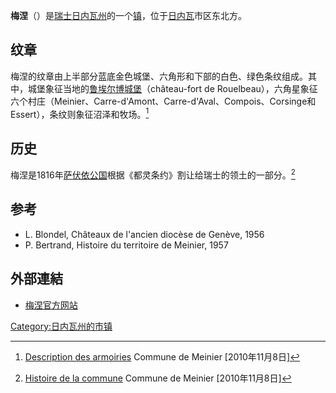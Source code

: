 {{瑞士市镇信息框
 | 市镇名称		= 梅涅
 | 原文名称             = Meinier
 | 图片 = 
 | 纹章 = Meinier-coat of arms.svg
 | 语言                   = [[法语|法语]]
 | 所属州               = 日内瓦州
 | 所属区               = 无
 | lat_d=46|lat_m=14|lat_NS=N|long_d=6|long_m=14|long_EW=E
 | 邮政编码		= 1252
 | 市镇代码        	= 6629
 | 面积                 = 6.95
 | 平均海拔        =  435
 | 人口               = 1825<small>（2009年12月资料）</small>
 | 主页  		= www.meinier.ch
 | 市镇长           = 马克·米歇拉（Marc Michela）<ref>{{fr}}[http://www.meinier.ch/politique/executif Exécutif] Commune de Meinier [2010年11月8日]</ref>
 | 相邻市镇             = [[舒莱|舒莱]]、[[科隆日-贝勒里夫|科隆日-贝勒里夫]]、<br>[[科尔西耶|科尔西耶]]、[[日村|日村]]、[[约西|约西]]、<br>[[普雷桑日|普雷桑日]]
 | 友好城市             = 
 | 地图文件 = Karte Gemeinde Meinier 2007.png
|}}
'''梅涅'''（{{lang-fr|Meinier}}）是[[瑞士|瑞士]][[日内瓦州|日内瓦州]]的一个[[瑞士的市镇|镇]]，位于[[日内瓦|日内瓦]]市区东北方。

==纹章==
梅涅的纹章由上半部分蓝底金色城堡、六角形和下部的白色、绿色条纹组成。其中，城堡象征当地的[[鲁埃尔博城堡|鲁埃尔博城堡]]（château-fort de Rouelbeau），六角星象征六个村庄（Meinier、Carre-d'Amont、Carre-d'Aval、Compois、Corsinge和Essert），条纹则象征沼泽和牧场。<ref>{{fr}}[http://www.meinier.ch/node/808/#armoiries Description des armoiries] {{Wayback|url=http://www.meinier.ch/node/808/ |date=20101126122213 }} Commune de Meinier [2010年11月8日]</ref>

==历史==
梅涅是1816年[[萨伏依公国|萨伏依公国]]根据《都灵条约》割让给瑞士的领土的一部分。<ref>{{fr}}[http://www.meinier.ch/node/808/#histoire Histoire de la commune ] {{Wayback|url=http://www.meinier.ch/node/808/ |date=20101126122213 }} Commune de Meinier [2010年11月8日]</ref>

==参考==
{{reflist}}
*L. Blondel, Châteaux de l'ancien diocèse de Genève, 1956  
*P. Bertrand, Histoire du territoire de Meinier, 1957  

==外部連結==
*{{fr}}[http://www.meinier.ch/ 梅涅官方网站] {{Wayback|url=http://www.meinier.ch/ |date=20110706235320 }}

{{日内瓦州行政区划}}
{{DEFAULTSORT:Meinier}}
[[Category:日内瓦州的市镇|Category:日内瓦州的市镇]]
